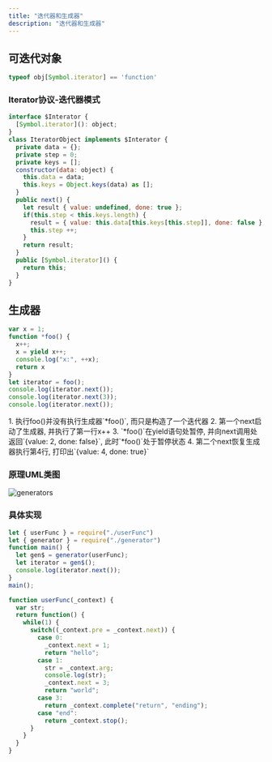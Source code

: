 ```yaml
---
title: "迭代器和生成器"
description: "迭代器和生成器"
---
```


## 可迭代对象
```js
typeof obj[Symbol.iterator] == 'function'
```
### Iterator协议-迭代器模式
```js
interface $Interator {
  [Symbol.iterator](): object;
}
class IteratorObject implements $Interator {
  private data = {};
  private step = 0;
  private keys = [];
  constructor(data: object) {
    this.data = data;
    this.keys = Object.keys(data) as [];
  }
  public next() {
    let result { value: undefined, done: true };
    if(this.step < this.keys.length) {
      result = { value: this.data[this.keys[this.step]], done: false };
      this.step ++;
    }
    return result;
  }
  public [Symbol.iterator]() {
    return this;
  }
}
```

## 生成器

<div className="grid grid-cols-2 gap-4">
<div>

```js showLineNumbers
var x = 1;
function *foo() {
  x++;
  x = yield x++;
  console.log("x:", ++x);
  return x
}
let iterator = foo();
console.log(iterator.next());
console.log(iterator.next(3));
console.log(iterator.next());
```
</div>
<div>
1. 执行foo()并没有执行生成器`*foo()`, 而只是构造了一个迭代器
2. 第一个next启动了生成器, 并执行了第一行x++
3. `*foo()`在yield语句处暂停, 并向next调用处返回`{value: 2, done: false}`, 此时`*foo()`处于暂停状态
4. 第二个next恢复生成器执行第4行, 打印出`{value: 4, done: true}`
</div>
</div>

### 原理UML类图
<Image src="/images/fundamental/UMLGenerator.webp" height={600} width={800} alt="generators"/>

### 具体实现
```js title="main.js"
let { userFunc } = require("./userFunc")
let { generator } = require("./generator")
function main() {
  let gen$ = generator(userFunc);
  let iterator = gen$();
  console.log(iterator.next());
}
main();
```
```js title="userFunc.js"
function userFunc(_context) {
  var str;
  return function() {
    while(1) {
      switch((_context.pre = _context.next)) {
        case 0:
          _context.next = 1;
          return "hello";
        case 1:
          str = _context.arg;
          console.log(str);
          _context.next = 3;
          return "world";
        case 3:
          return _context.complete("return", "ending");
        case "end":
          return _context.stop();
      }
    }
  }
}
```
